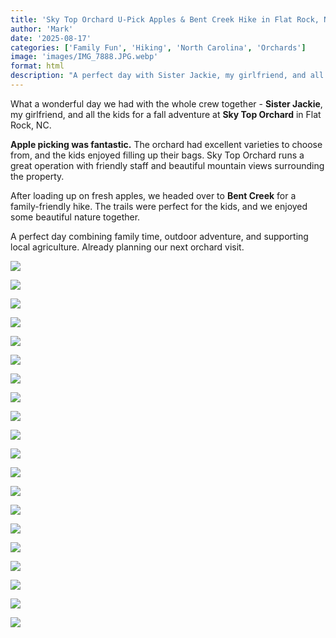 ```yaml
---
title: 'Sky Top Orchard U-Pick Apples & Bent Creek Hike in Flat Rock, NC'
author: 'Mark'
date: '2025-08-17'
categories: ['Family Fun', 'Hiking', 'North Carolina', 'Orchards']
image: 'images/IMG_7888.JPG.webp'
format: html
description: "A perfect day with Sister Jackie, my girlfriend, and all the kids at Sky Top Orchard picking apples in Flat Rock, NC, followed by a beautiful hike at Bent Creek."
---
```


What a wonderful day we had with the whole crew together - **Sister Jackie**, my girlfriend, and all the kids for a fall adventure at **Sky Top Orchard** in Flat Rock, NC.

**Apple picking was fantastic.** The orchard had excellent varieties to choose from, and the kids enjoyed filling up their bags. Sky Top Orchard runs a great operation with friendly staff and beautiful mountain views surrounding the property.

After loading up on fresh apples, we headed over to **Bent Creek** for a family-friendly hike. The trails were perfect for the kids, and we enjoyed some beautiful nature together.

A perfect day combining family time, outdoor adventure, and supporting local agriculture. Already planning our next orchard visit.

![](images/IMG_7888.JPG.webp)

![](images/3EE728B0-.JPG.webp)

![](images/IMG_0265.webp)

![](images/IMG_0268.webp)

![](images/IMG_0280.webp)

![](images/IMG_0281.webp)

![](images/IMG_0283.webp)

![](images/IMG_0284.webp)

![](images/IMG_0285.webp)

![](images/IMG_0286.webp)

![](images/IMG_0289.webp)

![](images/IMG_0291.webp)

![](images/IMG_0292.webp)

![](images/IMG_0293.webp)

![](images/IMG_0295.webp)

![](images/IMG_0299.webp)

![](images/IMG_0301.webp)

![](images/IMG_0303.webp)

![](images/IMG_7145.webp)

![](images/IMG_7150.webp)
